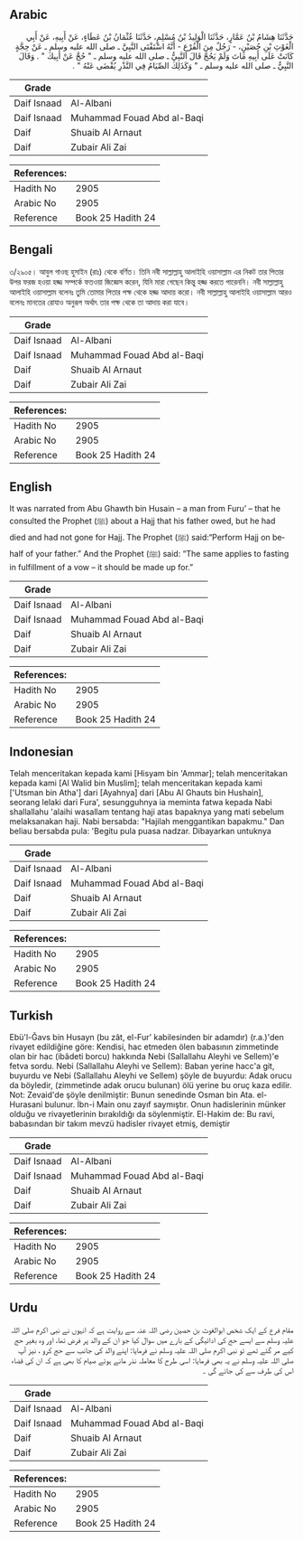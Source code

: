 ## Arabic


<div dir="rtl" lang="ar" style={{fontSize:'larger',backgroundColor:'#f8f9fa',padding:20}}>
حَدَّثَنَا هِشَامُ بْنُ عَمَّارٍ، حَدَّثَنَا الْوَلِيدُ بْنُ مُسْلِمٍ، حَدَّثَنَا عُثْمَانُ بْنُ عَطَاءٍ، عَنْ أَبِيهِ، عَنْ أَبِي الْغَوْثِ بْنِ حُصَيْنٍ، - رَجُلٌ مِنَ الْفُرْعِ - أَنَّهُ اسْتَفْتَى النَّبِيَّ ـ صلى الله عليه وسلم ـ عَنْ حِجَّةٍ كَانَتْ عَلَى أَبِيهِ مَاتَ وَلَمْ يَحُجَّ قَالَ النَّبِيُّ ـ صلى الله عليه وسلم ـ ‏"‏ حُجَّ عَنْ أَبِيكَ ‏"‏ ‏.‏ وَقَالَ النَّبِيُّ ـ صلى الله عليه وسلم ـ ‏"‏ وَكَذَلِكَ الصِّيَامُ فِي النَّذْرِ يُقْضَى عَنْهُ ‏"‏ ‏.‏
</div>
<div style={{backgroundColor:'#f8f9fa',padding:20, marginBottom: 10}}><table> <thead> <tr> <th>Grade</th> <th></th> </tr> </thead> <tbody> <tr><td>Daif Isnaad</td><td>Al-Albani</td></tr><tr><td>Daif Isnaad</td><td>Muhammad Fouad Abd al-Baqi</td></tr><tr><td>Daif</td><td>Shuaib Al Arnaut</td></tr><tr><td>Daif</td><td>Zubair Ali Zai</td></tr></tbody></table><table> <thead> <tr> <th>References:</th> <th></th> </tr> </thead> <tbody><tr><td>Hadith No</td><td>2905</td></tr><tr><td>Arabic No</td><td>2905</td></tr><tr><td>Reference</td><td>Book 25 Hadith 24</td></tr></tbody></table></div>

## Bengali


<div dir="ltr" lang="bn" style={{fontSize:'larger',backgroundColor:'#f8f9fa',padding:20}}>
৩/২৯০৫। আবুল গাওছ হুসাইন (রাঃ) থেকে বর্ণিত। তিনি নবী সাল্লাল্লাহু আলাইহি ওয়াসাল্লাম এর নিকট তার পিতার উপর ফরজ হওয়া হজ্জ সম্পর্কে ফতওয়া জিজ্ঞেস করেন, যিনি মারা গেছেন কিন্তু হজ্জ করতে পারেননি। নবী সাল্লাল্লাহু আলাইহি ওয়াসাল্লাম বলেনঃ তুমি তোমার পিতার পক্ষ থেকে হজ্জ আদায় করো। নবী সাল্লাল্লাহু আলাইহি ওয়াসাল্লাম আরও বলেনঃ মানতের রোযাও অনুরূপ অর্থাৎ তার পক্ষ থেকে তা আদায় করা যাবে।
</div>
<div style={{backgroundColor:'#f8f9fa',padding:20, marginBottom: 10}}><table> <thead> <tr> <th>Grade</th> <th></th> </tr> </thead> <tbody> <tr><td>Daif Isnaad</td><td>Al-Albani</td></tr><tr><td>Daif Isnaad</td><td>Muhammad Fouad Abd al-Baqi</td></tr><tr><td>Daif</td><td>Shuaib Al Arnaut</td></tr><tr><td>Daif</td><td>Zubair Ali Zai</td></tr></tbody></table><table> <thead> <tr> <th>References:</th> <th></th> </tr> </thead> <tbody><tr><td>Hadith No</td><td>2905</td></tr><tr><td>Arabic No</td><td>2905</td></tr><tr><td>Reference</td><td>Book 25 Hadith 24</td></tr></tbody></table></div>

## English


<div dir="ltr" lang="en" style={{fontSize:'larger',backgroundColor:'#f8f9fa',padding:20}}>
It was narrated from Abu Ghawth bin Husain – a man from Furu’ – that he consulted the Prophet (ﷺ) about a Hajj that his father owed, but he had died and had not gone for Hajj. The Prophet (ﷺ) said:“Perform Hajj on behalf of your father.” And the Prophet (ﷺ) said: “The same applies to fasting in fulfillment of a vow – it should be made up for.”
</div>
<div style={{backgroundColor:'#f8f9fa',padding:20, marginBottom: 10}}><table> <thead> <tr> <th>Grade</th> <th></th> </tr> </thead> <tbody> <tr><td>Daif Isnaad</td><td>Al-Albani</td></tr><tr><td>Daif Isnaad</td><td>Muhammad Fouad Abd al-Baqi</td></tr><tr><td>Daif</td><td>Shuaib Al Arnaut</td></tr><tr><td>Daif</td><td>Zubair Ali Zai</td></tr></tbody></table><table> <thead> <tr> <th>References:</th> <th></th> </tr> </thead> <tbody><tr><td>Hadith No</td><td>2905</td></tr><tr><td>Arabic No</td><td>2905</td></tr><tr><td>Reference</td><td>Book 25 Hadith 24</td></tr></tbody></table></div>

## Indonesian


<div dir="ltr" lang="id" style={{fontSize:'larger',backgroundColor:'#f8f9fa',padding:20}}>
Telah menceritakan kepada kami [Hisyam bin 'Ammar]; telah menceritakan kepada kami [Al Walid bin Muslim]; telah menceritakan kepada kami ['Utsman bin Atha'] dari [Ayahnya] dari [Abu Al Ghauts bin Hushain], seorang lelaki dari Fura', sesungguhnya ia meminta fatwa kepada Nabi shallallahu 'alaihi wasallam tentang haji atas bapaknya yang mati sebelum melaksanakan haji. Nabi bersabda: "Hajilah menggantikan bapakmu." Dan beliau bersabda pula: 'Begitu pula puasa nadzar. Dibayarkan untuknya
</div>
<div style={{backgroundColor:'#f8f9fa',padding:20, marginBottom: 10}}><table> <thead> <tr> <th>Grade</th> <th></th> </tr> </thead> <tbody> <tr><td>Daif Isnaad</td><td>Al-Albani</td></tr><tr><td>Daif Isnaad</td><td>Muhammad Fouad Abd al-Baqi</td></tr><tr><td>Daif</td><td>Shuaib Al Arnaut</td></tr><tr><td>Daif</td><td>Zubair Ali Zai</td></tr></tbody></table><table> <thead> <tr> <th>References:</th> <th></th> </tr> </thead> <tbody><tr><td>Hadith No</td><td>2905</td></tr><tr><td>Arabic No</td><td>2905</td></tr><tr><td>Reference</td><td>Book 25 Hadith 24</td></tr></tbody></table></div>

## Turkish


<div dir="ltr" lang="tr" style={{fontSize:'larger',backgroundColor:'#f8f9fa',padding:20}}>
Ebü'l-Ğavs bin Husayn (bu zât, el-Fur' kabilesinden bir adamdır) (r.a.)'den rivayet edildiğine göre: Kendisi, hac etmeden ölen babasının zimmetinde olan bir hac (ibâdeti borcu) hakkında Nebi (Sallallahu Aleyhi ve Sellem)'e fetva sordu. Nebi (Sallallahu Aleyhi ve Sellem): Baban yerine hacc'a git, buyurdu ve Nebi (Sallallahu Aleyhi ve Sellem) şöyle de buyurdu: Adak orucu da böyledir, (zimmetinde adak orucu bulunan) ölü yerine bu oruç kaza edilir. Not: Zevaid'de şöyle denilmiştir: Bunun senedinde Osman bin Ata. el-Hurasani bulunur. İbn-i Main onu zayıf saymıştır. Onun hadislerinin münker olduğu ve rivayetlerinin bırakıldığı da söylenmiştir. El-Hakim de: Bu ravi, babasından bir takım mevzü hadisler rivayet etmiş, demiştir
</div>
<div style={{backgroundColor:'#f8f9fa',padding:20, marginBottom: 10}}><table> <thead> <tr> <th>Grade</th> <th></th> </tr> </thead> <tbody> <tr><td>Daif Isnaad</td><td>Al-Albani</td></tr><tr><td>Daif Isnaad</td><td>Muhammad Fouad Abd al-Baqi</td></tr><tr><td>Daif</td><td>Shuaib Al Arnaut</td></tr><tr><td>Daif</td><td>Zubair Ali Zai</td></tr></tbody></table><table> <thead> <tr> <th>References:</th> <th></th> </tr> </thead> <tbody><tr><td>Hadith No</td><td>2905</td></tr><tr><td>Arabic No</td><td>2905</td></tr><tr><td>Reference</td><td>Book 25 Hadith 24</td></tr></tbody></table></div>

## Urdu


<div dir="rtl" lang="ur" style={{fontSize:'larger',backgroundColor:'#f8f9fa',padding:20}}>
مقام فرع کے ایک شخص ابوالغوث بن حصین رضی اللہ عنہ سے روایت ہے کہ انہوں نے نبی اکرم صلی اللہ علیہ وسلم سے ایسے حج کی ادائیگی کے بارے میں سوال کیا جو ان کے والد پر فرض تھا، اور وہ بغیر حج کیے مر گئے تھے تو نبی اکرم صلی اللہ علیہ وسلم نے فرمایا: اپنے والد کی جانب سے حج کرو ، نیز آپ صلی اللہ علیہ وسلم نے یہ بھی فرمایا: اسی طرح کا معاملہ نذر مانے ہوئے صیام کا بھی ہے کہ ان کی قضاء اس کی طرف سے کی جائے گی ۔
</div>
<div style={{backgroundColor:'#f8f9fa',padding:20, marginBottom: 10}}><table> <thead> <tr> <th>Grade</th> <th></th> </tr> </thead> <tbody> <tr><td>Daif Isnaad</td><td>Al-Albani</td></tr><tr><td>Daif Isnaad</td><td>Muhammad Fouad Abd al-Baqi</td></tr><tr><td>Daif</td><td>Shuaib Al Arnaut</td></tr><tr><td>Daif</td><td>Zubair Ali Zai</td></tr></tbody></table><table> <thead> <tr> <th>References:</th> <th></th> </tr> </thead> <tbody><tr><td>Hadith No</td><td>2905</td></tr><tr><td>Arabic No</td><td>2905</td></tr><tr><td>Reference</td><td>Book 25 Hadith 24</td></tr></tbody></table></div>